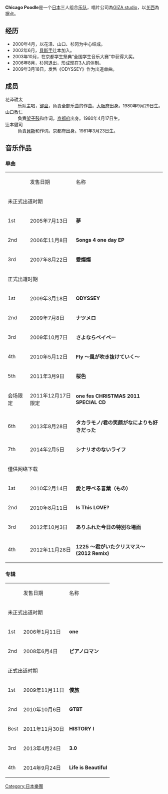 {{unreferenced|time=2018-05-10T14:15:20+00:00}}
'''Chicago Poodle'''是一个[[日本|日本]]三人组合[[乐队|乐队]]，唱片公司為[[GIZA_studio|GIZA studio]]，以[[关西|关西]]為据点。

==经历==
*2000年4月，以花泽、山口、杉冈为中心结成。
*2002年6月，[[貝斯手|貝斯手]]辻本加入。
*2003年10月，在京都学生祭典“全国学生音乐大赛”中获得大奖。
*2006年8月，杉冈退出，形成现在3人的体制。
*2009年3月18日，发售《ODYSSEY》作为出道单曲。

==成员==
;花泽耕太
:乐队主唱，[[键盘|键盘]]，負責全部乐曲的作曲。[[大阪府|大阪府]]出身。1980年9月29日生。
;山口教仁
:負責[[架子鼓|架子鼓]]和作词。[[京都府|京都府]]出身。1980年4月17日生。
;辻本健司
:負責[[貝斯|貝斯]]和作词。京都府出身。1981年3月23日生。

==音乐作品==
===单曲===
{|class="wikitable" style="font-size:smaller"
|-
|
|发售日期
|名称
|-
|colspan=3|未正式出道时期
|-
|1st
|2005年7月13日
|'''夢'''
|-
|2nd
|2006年11月8日
|'''Songs 4 one day EP'''
|-
|3rd
|2007年8月22日
|'''愛燦燦'''
|-
|colspan=3|正式出道时期
|-
|1st
|2009年3月18日
|'''ODYSSEY'''
|-
|2nd
|2009年7月8日
|'''ナツメロ'''
|-
|3rd
|2009年10月7日
|'''さよならベイベー'''
|-
|4th
|2010年5月12日
|'''Fly 〜風が吹き抜けていく〜'''
|-
|5th
|2011年3月9日
|'''桜色'''
|-
|会场限定
|2011年12月17日限定
|'''one fes CHRISTMAS 2011 SPECIAL CD'''
|-
|6th
|2013年8月28日
|'''タカラモノ/君の笑颜がなによりも好きだった'''
|-
|7th
|2014年2月5日
|'''シナリオのないライフ'''
|-

|colspan=3|僅供网络下载
|-
|1st
|2010年2月14日
|'''愛と呼べる言葉（もの）'''
|-
|2nd
|2010年8月11日
|'''Is This LOVE?'''
|-
|3rd
|2012年10月3日
|'''ありふれた今日の特別な場面'''
|-
|4th
|2012年11月28日
|'''1225 〜君がいたクリスマス〜 (2012 Remix)'''
|}

===专辑===
{| border="1" cellpadding="3" class="wikitable" style="font-size:smaller"
|-
|
|发售日期
|名称
|-
|colspan=3|未正式出道时期
|-
|1st
|2006年1月11日
|'''one'''
|-
|2nd
|2008年6月4日
|'''ピアノロマン'''
|-
|colspan=3|正式出道时期
|-
|1st
|2009年11月11日
|'''僕旅'''
|-
|2nd
|2010年10月6日
|'''GTBT'''
|-
|Best
|2011年11月30日
|'''HISTORY I'''
|-
|3rd
|2013年4月24日
|'''3.0'''
|-
|4th
|2014年9月24日
|'''Life is Beautiful'''
|}

[[Category:日本樂團|Category:日本樂團]]
